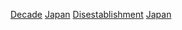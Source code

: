[[Category:日本廢除|Decade]]
[[Category:各年代各國廢除|Japan]]
[[Category:各年代日本|Disestablishment]]
[[Category:各年代亞洲廢除|Japan]]